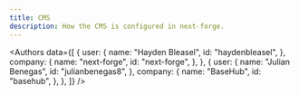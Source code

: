 ```yaml
---
title: CMS
description: How the CMS is configured in next-forge.
---
```



<Authors
  data={[
    {
      user: {
        name: "Hayden Bleasel",
        id: "haydenbleasel",
      },
      company: {
        name: "next-forge",
        id: "next-forge",
      },
    },
    {
      user: {
        name: "Julian Benegas",
        id: "julianbenegas8",
      },
      company: {
        name: "BaseHub",
        id: "basehub",
      },
    },
  ]}
/>
